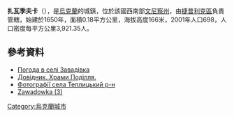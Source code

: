 {{coord|48|30|55|N|29|32|47|E|scale:30000|display=title}}

'''扎瓦季夫卡'''（{{lang-uk|Завадівка}}），是[[烏克蘭|烏克蘭]]的城鎮，位於該國西南部[[文尼察州|文尼察州]]，由[[捷普利克區|捷普利克區]]負責管轄，始建於1650年，面積0.18平方公里，海拔高度166米，2001年人口698，人口密度每平方公里3,921.35人。

==參考資料==
* [http://weather.in.ua/ua/vinnickaja/8080 Погода в селі Завадівка] {{Wayback|url=http://weather.in.ua/ua/vinnickaja/8080 |date=20160305081813 }}
* [http://www.myslenedrevo.com.ua/studies/xramypod/63teplyk.html Довідник. Храми Поділля.] {{Wayback|url=http://www.myslenedrevo.com.ua/studies/xramypod/63teplyk.html |date=20160320142824 }} 
* [http://foto-planeta.com/ua/np/73323/zavadivka.html Фотографії села Теплицький р-н] {{Wayback|url=http://foto-planeta.com/ua/np/73323/zavadivka.html |date=20160305015813 }} 
* [http://dir.icm.edu.pl/pl/Slownik_geograficzny/Tom_XIV/478 Zawadowka (3)] {{Wayback|url=http://dir.icm.edu.pl/pl/Slownik_geograficzny/Tom_XIV/478 |date=20180519190513 }}

{{Ukraine-geo-stub}}
[[Category:烏克蘭城市|Category:烏克蘭城市]]